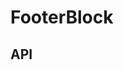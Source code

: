 
# FooterBlock

<Meta title="Components/FooterBlock" component={FooterBlock} />

<Preview>
  <Story name="Base component">
    <FooterBlock
      copy={FooterBlockFixture.blockNoLink.copy}
      theme={knobs.select('theme', ['dark', 'light'], 'dark', 'Presentation')}
      title={FooterBlockFixture.blockNoLink.title}
    />
  </Story>
</Preview>

## API

<Props of={FooterBlock} />

<Preview>
  <Story name="Block Navigation">
    <FooterBlock
      isVisibleOnTabletAndMobile={knobs.boolean('isVisibleOnTabletAndMobile', true, 'Presentation')}
      links={FooterBlockFixture.navigation.links}
      theme={knobs.select('theme', ['dark', 'light'], 'dark', 'Presentation')}
      title={FooterBlockFixture.navigation.title}
    />
  </Story>
</Preview>


